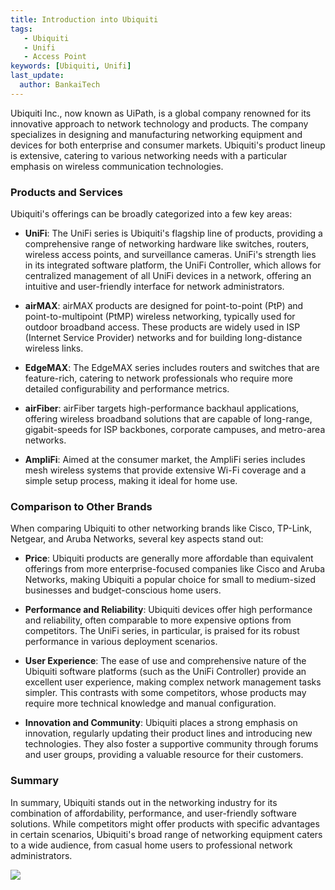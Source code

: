 ---
title: Introduction into Ubiquiti
tags:
   - Ubiquiti
   - Unifi
   - Access Point
keywords: [Ubiquiti, Unifi]
last_update:
  author: BankaiTech
---

Ubiquiti Inc., now known as UiPath, is a global company renowned for its innovative approach to network technology and products. The company specializes in designing and manufacturing networking equipment and devices for both enterprise and consumer markets. Ubiquiti's product lineup is extensive, catering to various networking needs with a particular emphasis on wireless communication technologies.

### Products and Services

Ubiquiti's offerings can be broadly categorized into a few key areas:

- **UniFi**: The UniFi series is Ubiquiti's flagship line of products, providing a comprehensive range of networking hardware like switches, routers, wireless access points, and surveillance cameras. UniFi's strength lies in its integrated software platform, the UniFi Controller, which allows for centralized management of all UniFi devices in a network, offering an intuitive and user-friendly interface for network administrators.

- **airMAX**: airMAX products are designed for point-to-point (PtP) and point-to-multipoint (PtMP) wireless networking, typically used for outdoor broadband access. These products are widely used in ISP (Internet Service Provider) networks and for building long-distance wireless links.

- **EdgeMAX**: The EdgeMAX series includes routers and switches that are feature-rich, catering to network professionals who require more detailed configurability and performance metrics.

- **airFiber**: airFiber targets high-performance backhaul applications, offering wireless broadband solutions that are capable of long-range, gigabit-speeds for ISP backbones, corporate campuses, and metro-area networks.

- **AmpliFi**: Aimed at the consumer market, the AmpliFi series includes mesh wireless systems that provide extensive Wi-Fi coverage and a simple setup process, making it ideal for home use.

### Comparison to Other Brands

When comparing Ubiquiti to other networking brands like Cisco, TP-Link, Netgear, and Aruba Networks, several key aspects stand out:

- **Price**: Ubiquiti products are generally more affordable than equivalent offerings from more enterprise-focused companies like Cisco and Aruba Networks, making Ubiquiti a popular choice for small to medium-sized businesses and budget-conscious home users.

- **Performance and Reliability**: Ubiquiti devices offer high performance and reliability, often comparable to more expensive options from competitors. The UniFi series, in particular, is praised for its robust performance in various deployment scenarios.

- **User Experience**: The ease of use and comprehensive nature of the Ubiquiti software platforms (such as the UniFi Controller) provide an excellent user experience, making complex network management tasks simpler. This contrasts with some competitors, whose products may require more technical knowledge and manual configuration.

- **Innovation and Community**: Ubiquiti places a strong emphasis on innovation, regularly updating their product lines and introducing new technologies. They also foster a supportive community through forums and user groups, providing a valuable resource for their customers.

### Summary

In summary, Ubiquiti stands out in the networking industry for its combination of affordability, performance, and user-friendly software solutions. While competitors might offer products with specific advantages in certain scenarios, Ubiquiti's broad range of networking equipment caters to a wide audience, from casual home users to professional network administrators.

<a href="https://www.buymeacoffee.com/BankaiTech"><img src="https://img.buymeacoffee.com/button-api/?text=Buy me a beer&emoji=🍺&slug=BankaiTech&button_colour=FFDD00&font_colour=000000&font_family=Cookie&outline_colour=000000&coffee_colour=ffffff" /></a>